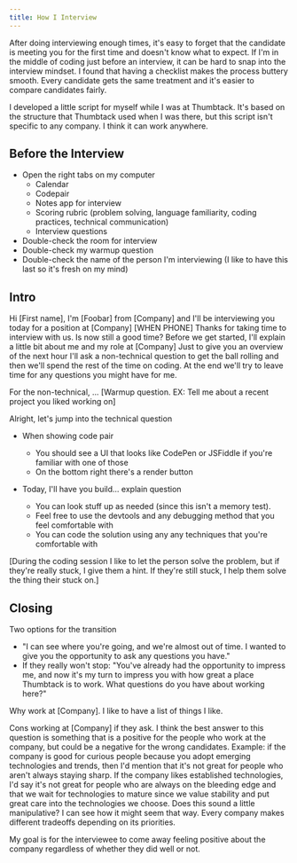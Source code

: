 ```yaml
---
title: How I Interview
---
```


After doing interviewing enough times, it's easy to forget that the candidate is meeting you for the first time and doesn't know what to expect. If I'm in the middle of coding just before an interview, it can be hard to snap into the interview mindset. I found that having a checklist makes the process buttery smooth. Every candidate gets the same treatment and it's easier to compare candidates fairly.

I developed a little script for myself while I was at Thumbtack. It's based on the structure that Thumbtack used when I was there, but this script isn't specific to any company. I think it can work anywhere.

## Before the Interview

- Open the right tabs on my computer
  - Calendar
  - Codepair
  - Notes app for interview
  - Scoring rubric (problem solving, language familiarity, coding practices, technical communication)
  - Interview questions
- Double-check the room for interview
- Double-check my warmup question
- Double-check the name of the person I'm interviewing (I like to have this last so it's fresh on my mind)

## Intro

Hi [First name], I'm [Foobar] from [Company] and I'll be interviewing you today for a position at [Company]
[WHEN PHONE] Thanks for taking time to interview with us. Is now still a good time?
Before we get started, I'll explain a little bit about me and my role at [Company]
Just to give you an overview of the next hour I'll ask a non-technical question to get the ball rolling and then we'll spend the rest of the time on coding. At the end we'll try to leave time for any questions you might have for me.

For the non-technical, ...
[Warmup question. EX: Tell me about a recent project you liked working on]

Alright, let's jump into the technical question

- When showing code pair

  - You should see a UI that looks like CodePen or JSFiddle if you're familiar with one of those
  - On the bottom right there's a render button

- Today, I'll have you build... explain question

  - You can look stuff up as needed (since this isn't a memory test).
  - Feel free to use the devtools and any debugging method that you feel comfortable with
  - You can code the solution using any any techniques that you're comfortable with

[During the coding session I like to let the person solve the problem, but if they're really stuck, I give them a hint. If they're still stuck, I help them solve the thing their stuck on.]

## Closing

Two options for the transition

- "I can see where you're going, and we're almost out of time. I wanted to give you the opportunity to ask any questions you have."
- If they really won't stop: "You've already had the opportunity to impress me, and now it's my turn to impress you with how great a place Thumbtack is to work. What questions do you have about working here?"

Why work at [Company]. I like to have a list of things I like.

Cons working at [Company] if they ask. I think the best answer to this question is something that is a positive for the people who work at the company, but could be a negative for the wrong candidates. Example: if the company is good for curious people because you adopt emerging technologies and trends, then I'd mention that it's not great for people who aren't always staying sharp. If the company likes established technologies, I'd say it's not great for people who are always on the bleeding edge and that we wait for technologies to mature since we value stability and put great care into the technologies we choose. Does this sound a little manipulative? I can see how it might seem that way. Every company makes different tradeoffs depending on its priorities.

My goal is for the interviewee to come away feeling positive about the company regardless of whether they did well or not.
